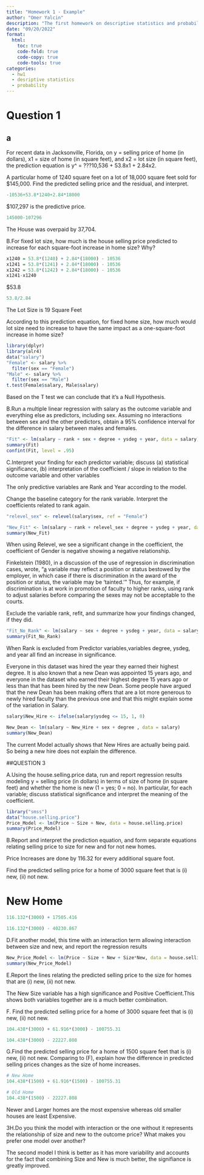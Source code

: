 ---
title: "Homework 1 - Example"
author: "Omer Yalcin"
description: "The first homework on descriptive statistics and probability"
date: "09/20/2022"
format:
  html:
    toc: true
    code-fold: true
    code-copy: true
    code-tools: true
categories:
  - hw1
  - desriptive statistics 
  - probability
---

# Question 1

## a

For recent data in Jacksonville, Florida, on y = selling price of home (in dollars), x1 = size of home (in square feet), and x2 = lot size (in square feet), the prediction equation is 
y^ = ???10,536 + 53.8x1 + 2.84x2.

A particular home of 1240 square feet on a lot of 18,000 square feet sold for $145,000. Find the predicted selling price and the residual, and interpret.

```{r, echo=T}
-10536+53.8*1240+2.84*18000 
```
$107,297 is the predictive price.


```{r}
145000-107296
```
The  House was overpaid by 37,704.


B.For fixed lot size, how much is the house selling price predicted to increase for each square-foot increase in home size? Why?

```{r}
x1240 = 53.8*(1240) + 2.84*(18000) - 10536
x1241 = 53.8*(1241) + 2.84*(18000) - 10536
x1242 = 53.8*(1242) + 2.84*(18000) - 10536
x1241-x1240
```
$53.8 

```{r}
53.8/2.84
```
The Lot Size is 19 Square Feet 





According to this prediction equation, for fixed home size, how much would lot size need to increase to have the same impact as a one-square-foot increase in home size?

```{r, echo=T}
library(dplyr)
library(alr4)
data("salary")
"Female" <- salary %>%
  filter(sex == "Female")
"Male" <- salary %>%
  filter(sex == "Male")
t.test(Female$salary, Male$salary)
```

Based on the T test we can conclude that it's a Null Hypothesis. 

B.Run a multiple linear regression with salary as the outcome variable and everything else as predictors, including sex. Assuming no interactions between sex and the other predictors, obtain a 95% confidence interval for the difference in salary between males and females.

```{r}
"Fit" <- lm(salary ~ rank + sex + degree + ysdeg + year, data = salary)
summary(Fit)
confint(Fit, level = .95)
```







C.Interpret your finding for each predictor variable; discuss (a) statistical significance, (b) interpretation of the coefficient / slope in relation to the outcome variable and other variables


The only predictive variables are Rank and Year according to the model.


Change the baseline category for the rank variable. Interpret the coefficients related to rank again.
```{r}
"relevel_sex" <- relevel(salary$sex, ref = "Female")

"New_Fit" <- lm(salary ~ rank + relevel_sex + degree + ysdeg + year, data = salary)
summary(New_Fit)
```
When using Relevel, we see a significant change in the coefficient, the coefficient of Gender is negative showing a negative relationship. 


Finkelstein (1980), in a discussion of the use of regression in discrimination cases, wrote, "[a] variable may reflect a position or status bestowed by the employer, in which case if there is discrimination in the award of the position or status, the variable may be 'tainted.' " Thus, for example, if discrimination is at work in promotion of faculty to higher ranks, using rank to adjust salaries before comparing the sexes may not be acceptable to the courts. 

Exclude the variable rank, refit, and summarize how your findings changed, if they did.



```{r}
"Fit_No_Rank" <- lm(salary ~ sex + degree + ysdeg + year, data = salary)
summary(Fit_No_Rank)
```

When Rank is excluded from Predictor variables,variables degree, ysdeg, and year all find an increase in significance. 








Everyone in this dataset was hired the year they earned their highest degree. It is also known that a new Dean was appointed 15 years ago, and everyone in the dataset who earned their highest degree 15 years ago or less than that has been hired by the new Dean. Some people have argued that the new Dean has been making offers that are a lot more generous to newly hired faculty than the previous one and that this might explain some of the variation in Salary.

```{r}
salary$New_Hire <- ifelse(salary$ysdeg <= 15, 1, 0)

New_Dean <- lm(salary ~ New_Hire + sex + degree , data = salary)
summary(New_Dean)
```


The current Model actually shows that New Hires are actually being paid. So being a new hire does not explain the difference.








##QUESTION 3



A.Using the house.selling.price data, run and report regression results modeling y = selling price (in dollars) in terms of size of home (in square feet) and whether the home is new (1 = yes; 0 = no). In particular, for each variable; discuss statistical significance and interpret the meaning of the coefficient.

```{r}
library("smss")
data("house.selling.price")
Price_Model <- lm(Price ~ Size + New, data = house.selling.price)
summary(Price_Model)
```
B.Report and interpret the prediction equation, and form separate equations relating selling price to size for new and for not new homes.

Price Increases are done by 116.32 for every additional square foot.


Find the predicted selling price for a home of 3000 square feet that is (i) new, (ii) not new.



# New Home
```{r}
116.132*(3000) + 17505.416
```
```{r}
116.132*(3000) - 40230.867
```







D.Fit another model, this time with an interaction term allowing interaction between size and new, and report the regression results

```{r}
New_Price_Model <- lm(Price ~ Size + New + Size*New, data = house.selling.price)
summary(New_Price_Model)
```



E.Report the lines relating the predicted selling price to the size for homes that are (i) new, (ii) not new.


The New Size variable has a high significance and Positive Coefficient.This shows both variables together are is a much better combination.



F. Find the predicted selling price for a home of 3000 square feet that is (i) new, (ii) not new.
```{r}
104.438*(3000) + 61.916*(3000) - 100755.31
```



```{r}
104.438*(3000) - 22227.808
```



G.Find the predicted selling price for a home of 1500 square feet that is (i) new, (ii) not new. Comparing to (F), explain how the difference in predicted selling prices changes as the size of home increases.

```{r}
# New Home
104.438*(1500) + 61.916*(1500) - 100755.31

```


```{r}
# Old Home 
104.438*(1500) - 22227.808
```


Newer and Larger homes are the most expensive whereas old smaller houses are least Expensive.


3H.Do you think the model with interaction or the one without it represents the relationship of size and new to the outcome price? What makes you prefer one model over another?


The second model I think is better as it has more variability and accounts for the fact that combining Size and New is much better, the signifiance is greatly improved.


